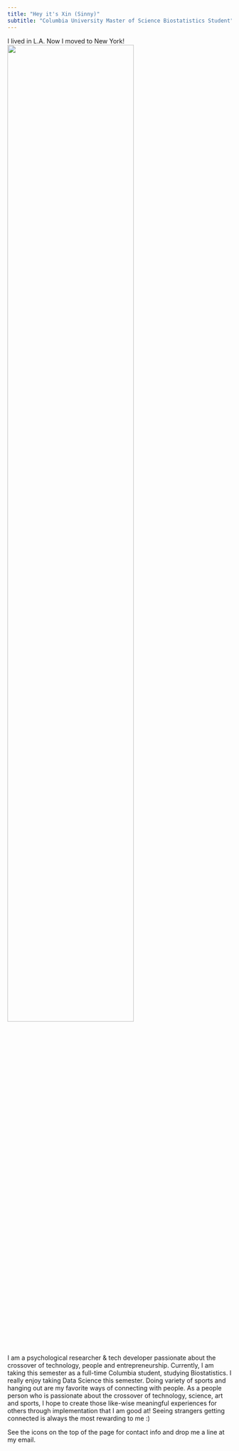 ```yaml
---
title: "Hey it's Xin (Sinny)"
subtitle: "Columbia University Master of Science Biostatistics Student"
---
```

I lived in L.A. Now I moved to New York!
<img src="images/image.jpg" style="width:75%">\

I am a psychological researcher & tech developer passionate about the crossover of technology, people and entrepreneurship. Currently, I am taking this semester as a full-time Columbia student, studying Biostatistics. I really enjoy taking Data Science this semester.
Doing variety of sports and hanging out are my favorite ways of connecting with people. As a people person who is passionate about the crossover of technology, science, art and sports, I hope to create those like-wise meaningful experiences for others through implementation that I am good at! Seeing strangers getting connected is always the most rewarding to me :)



See the icons on the top of the page for contact info and drop me a line at my email.